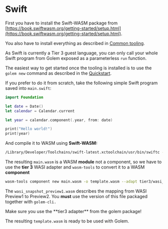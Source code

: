 
# Swift

First you have to install the Swift-WASM package from [https://book.swiftwasm.org/getting-started/setup.html](https://book.swiftwasm.org/getting-started/setup.html).

You also have to install everything as described in [Common tooling](/building-templates/common-tooling).

As Swift is currently a Tier 3 guest language, you can only call your whole Swift program from Golem exposed as a parameterless `run` function.

The easiest way to get started once the tooling is installed is to use the `golem new` command as described in the [Quickstart](/getting-started/quick-start). 

If you prefer to do it from scratch, take the following simple Swift program saved into `main.swift`:

```swift
import Foundation

let date = Date()
let calendar = Calendar.current

let year = calendar.component(.year, from: date)

print("Hello world!")
print(year)
```

And compile it to WASM using **Swift-WASM:**

```bash
/Library/Developer/Toolchains/swift-latest.xctoolchain/usr/bin/swiftc -target wasm32-unknown-wasi main.swift -o main.wasm -sdk /Library/Developer/Toolchains/swift-wasm-5.7.3-RELEASE.xctoolchain/usr/share/wasi-sysroot/
```

The resulting `main.wasm` is a WASM **module** not a component, so we have to use the **tier 3** WASI adapter and `wasm-tools` to convert it to a WASM **component**

```bash
wasm-tools component new main.wasm -o template.wasm --adapt tier3/wasi_snapshot_preview1.wasm
```

The `wasi_snapshot_preview1.wasm` describes the mapping from WASI Preview1 to Preview2. You **must** use the version of this file packaged together with `golem-cli.`

<Callout>
Make sure you use the **tier3 adapter** from the golem package!
</Callout>

The resulting `template.wasm` is ready to be used with Golem.